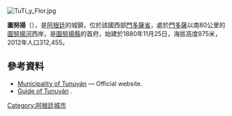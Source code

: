 [[Image:TuTi_y_Flor.jpg|right]]
{{Coord|33|34|S|69|1|W|display=title}}

'''圖努揚'''（{{lang-es|Tunuyán}}），是[[阿根廷|阿根廷]]的城鎮，位於該國西部[[門多薩省|門多薩省]]，處於[[門多薩|門多薩]]以南80公里的[[圖努揚河|圖努揚河]]西岸，是[[圖努揚縣|圖努揚縣]]的首府，始建於1880年11月25日，海拔高度875米，2012年人口312,455。

==參考資料==
* [http://www.tunuyan.gov.ar/ Municipality of Tunuyán] {{Wayback|url=http://www.tunuyan.gov.ar/ |date=20141031190111 }} — Official website.
* [http://www.valledeuco.info/ Guide of Tunuyán] {{Wayback|url=http://www.valledeuco.info/ |date=20201130015522 }}.

{{Argentina-geo-stub}}
[[Category:阿根廷城市|Category:阿根廷城市]]
